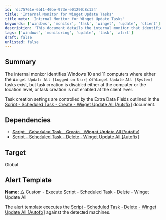 ```yaml
---
id: 'dc75761e-6b11-40be-973e-e01290c8c134'
title: 'Internal Monitor for Winget Update Tasks'
title_meta: 'Internal Monitor for Winget Update Tasks'
keywords: ['windows', 'monitor', 'task', 'winget', 'update', 'client']
description: 'This document details the internal monitor that identifies Windows 10 and 11 computers with existing Winget Update tasks, while ensuring that task creation is enabled at the appropriate levels. It outlines the dependencies and target for the associated alert template.'
tags: ['windows', 'monitoring', 'update', 'task', 'alert']
draft: false
unlisted: false
---
```

## Summary

The internal monitor identifies Windows 10 and 11 computers where either the `Winget Update All [Logged on User]` or `Winget Update All [System]` tasks exist, but task creation is disabled either at the computer or the location level, or task creation is not enabled at the client level.

Task creation settings are controlled by the Extra Data Fields outlined in the [Script - Scheduled Task - Create - Winget Update All [Autofix]](https://proval.itglue.com/DOC-5078775-14825195) document.

## Dependencies

- [Script - Scheduled Task - Create - Winget Update All [Autofix]](https://proval.itglue.com/DOC-5078775-14825195)
- [Script - Scheduled Task - Delete - Winget Update All [Autofix]](https://proval.itglue.com/DOC-5078775-15226949)

## Target

Global

## Alert Template

**Name:** △ Custom - Execute Script - Scheduled Task - Delete - Winget Update All

The alert template executes the [Script - Scheduled Task - Delete - Winget Update All [Autofix]](https://proval.itglue.com/DOC-5078775-15226949) against the detected machines.













